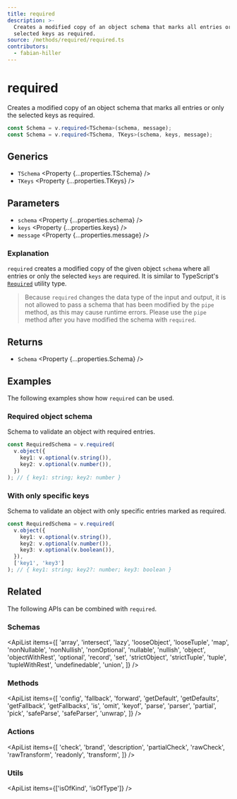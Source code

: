 ```yaml
---
title: required
description: >-
  Creates a modified copy of an object schema that marks all entries or only the
  selected keys as required.
source: /methods/required/required.ts
contributors:
  - fabian-hiller
---
```



# required

Creates a modified copy of an object schema that marks all entries or only the selected keys as required.

```ts
const Schema = v.required<TSchema>(schema, message);
const Schema = v.required<TSchema, TKeys>(schema, keys, message);
```

## Generics

- `TSchema` <Property {...properties.TSchema} />
- `TKeys` <Property {...properties.TKeys} />

## Parameters

- `schema` <Property {...properties.schema} />
- `keys` <Property {...properties.keys} />
- `message` <Property {...properties.message} />

### Explanation

`required` creates a modified copy of the given object `schema` where all entries or only the selected `keys` are required. It is similar to TypeScript's [`Required`](https://www.typescriptlang.org/docs/handbook/utility-types.html#requiredtype) utility type.

> Because `required` changes the data type of the input and output, it is not allowed to pass a schema that has been modified by the <Link href='../pipe/'>`pipe`</Link> method, as this may cause runtime errors. Please use the <Link href='../pipe/'>`pipe`</Link> method after you have modified the schema with `required`.

## Returns

- `Schema` <Property {...properties.Schema} />

## Examples

The following examples show how `required` can be used.

### Required object schema

Schema to validate an object with required entries.

```ts
const RequiredSchema = v.required(
  v.object({
    key1: v.optional(v.string()),
    key2: v.optional(v.number()),
  })
); // { key1: string; key2: number }
```

### With only specific keys

Schema to validate an object with only specific entries marked as required.

```ts
const RequiredSchema = v.required(
  v.object({
    key1: v.optional(v.string()),
    key2: v.optional(v.number()),
    key3: v.optional(v.boolean()),
  }),
  ['key1', 'key3']
); // { key1: string; key2?: number; key3: boolean }
```

## Related

The following APIs can be combined with `required`.

### Schemas

<ApiList
  items={[
    'array',
    'intersect',
    'lazy',
    'looseObject',
    'looseTuple',
    'map',
    'nonNullable',
    'nonNullish',
    'nonOptional',
    'nullable',
    'nullish',
    'object',
    'objectWithRest',
    'optional',
    'record',
    'set',
    'strictObject',
    'strictTuple',
    'tuple',
    'tupleWithRest',
    'undefinedable',
    'union',
  ]}
/>

### Methods

<ApiList
  items={[
    'config',
    'fallback',
    'forward',
    'getDefault',
    'getDefaults',
    'getFallback',
    'getFallbacks',
    'is',
    'omit',
    'keyof',
    'parse',
    'parser',
    'partial',
    'pick',
    'safeParse',
    'safeParser',
    'unwrap',
  ]}
/>

### Actions

<ApiList
  items={[
    'check',
    'brand',
    'description',
    'partialCheck',
    'rawCheck',
    'rawTransform',
    'readonly',
    'transform',
  ]}
/>

### Utils

<ApiList items={['isOfKind', 'isOfType']} />
